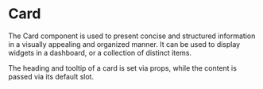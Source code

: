 
<Meta of={DpCardStories} />

# Card

The Card component is used to present concise and structured information in a visually appealing and organized manner. It can be used to display widgets in a dashboard, or a collection of distinct items.

The heading and tooltip of a card is set via props, while the content is passed via its default slot.

<Canvas of={DpCardStories.Default} />
